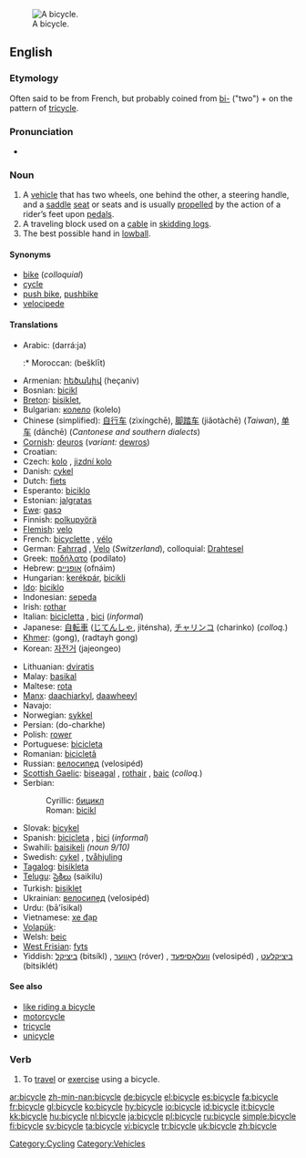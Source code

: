 [[Image:Kusuma bike large.jpg|thumb|right|A bicycle.]]
==English==

===Etymology===
Often said to be from French, but probably coined from [[bi-]] ("two") + {{etyl|grc|en}} {{term|κύκλος||circle, wheel|tr=kuklos|lang=grc|sc=polytonic}} on the pattern of [[tricycle]].

===Pronunciation===
* {{audio|en-us-bicycle.ogg|Audio (US)}}

===Noun===
{{en-noun}}

# A [[vehicle]] that has two wheels, one behind the other, a steering handle, and a [[saddle]] [[seat]] or seats and is usually [[propel]]led by the action of a rider’s feet upon [[pedal]]s.
# A traveling block used on a [[cable]] in [[skidding logs]].
# The best possible hand in [[lowball]].

====Synonyms====
* [[bike]] (''colloquial'')
* [[cycle]]
* [[push bike]], [[pushbike]]
* [[velocipede]]

====Translations====
{{trans-top|vehicle}}
* Arabic: {{Arab|[[دراجة]]}} (darrá:ja) {{f}}
*:* Moroccan: {{Arab|[[بشكليت]]}} (bešklīt)
* Armenian: [[հեծանիվ]] (heçaniv)
* Bosnian: [[bicikl#Bosnian|bicikl]] {{m}}
* [[Breton]]: [[bisiklet]], {{unicode|[[marcʼh-houarn]]}}
* Bulgarian: [[колело]] (kolelo) {{n}}
* Chinese (simplified): [[自行车]] (zìxíngchē), [[脚踏车]] (jiǎotàchē) (''Taiwan''), [[单车]] (dānchē) (''Cantonese and southern dialects'')
* [[Cornish]]: [[deuros]] (''variant:'' [[dewros]])
* Croatian: {{t|hr|bicikl|alt=bicìkl|m}}
* Czech: [[kolo]] {{n}}, [[jizdní kolo]] {{n}}
* Danish: [[cykel]] {{c}}
* Dutch: [[fiets]] {{m}}
* Esperanto: [[biciklo]]
* Estonian: [[jalgratas]]
* [[Ewe]]: [[gasɔ]]
* Finnish: [[polkupyörä]]
* [[Flemish]]: [[velo]] {{m}}
* French: [[bicyclette]] {{f}}, [[vélo]] {{m}}
* German: [[Fahrrad]] {{n}}, [[Velo]] {{n}} (''Switzerland''), colloquial: [[Drahtesel]]
* Greek: [[ποδήλατο]] (podílato) {{n}}
* Hebrew: [[אופניים]] (ofnáim) {{m|p}}
* Hungarian: [[kerékpár]], [[bicikli]]
* [[Ido]]: [[biciklo]]
* Indonesian: [[sepeda]]
* Irish: [[rothar]] {{m}}
* Italian: [[bicicletta#Italian|bicicletta]] {{f}}, [[bici#Italian|bici]] {{f}} (''informal'')
* Japanese: [[自転車]] ([[じてんしゃ]], jiténsha), [[チャリンコ]] (charinko) (''colloq.'')
* [[Khmer]]: {{Khmr|[[កង់]]}} (gong), {{Khmr|[[រទេះកង់]]}} (radtayh gong)
* Korean: [[자전거]] (jajeongeo)
{{trans-mid}}
* Lithuanian: [[dviratis]] {{m}}
* Malay: [[basikal]]
* Maltese: [[rota]]
* [[Manx]]: [[daachiarkyl]], [[daawheeyl]]
* Navajo: {{unicode|[[ẓiʼizí]]}}
* Norwegian: [[sykkel]] {{m}}
* Persian: {{fa-Arab|[[دوچرخه]]}} (do-charkhe)
* Polish: [[rower]] {{m}}
* Portuguese: [[bicicleta#Portuguese|bicicleta]] {{f}}
* Romanian: [[bicicletă]] {{f}}
* Russian: [[велосипед]] (velosipéd) {{m}}
* [[Scottish Gaelic]]: [[biseagal]] {{m}}, [[rothair]] {{m}}, [[baic]] {{m}} (''colloq.'')
* Serbian:
*: Cyrillic: [[бицикл#Serbian|бицикл]] {{m}}
*: Roman: [[bicikl#Serbian|bicikl]] {{m}}
* Slovak: [[bicykel#Slovak|bicykel]] {{m}}
* Spanish: [[bicicleta#Spanish|bicicleta]] {{f}}, [[bici#Spanish|bici]] {{f}} (''informal'')
* Swahili: [[baisikeli]] ''(noun 9/10)''
* Swedish: [[cykel]] {{c}}, [[tvåhjuling]] {{c}}
* [[Tagalog]]: [[bisikleta]]
* [[Telugu]]: [[సైకిలు]] (saikilu)
* Turkish: [[bisiklet]]
* Ukrainian: [[велосипед]] (velosipéd) {{m}}
* Urdu: {{ur-Arab|[[بائیسکل]]}} (bā'īsikal)
* Vietnamese: [[xe đạp]]
* [[Volapük]]: {{t+|vo|saikul}}
* Welsh: [[beic]] {{m}}
* [[West Frisian]]: [[fyts]]
* Yiddish: [[ביציקל]] (bitsíkl) {{m}}, [[ראָווער]] (róver) {{m}}, [[וועלאָסיפּעד]] (velosipéd) {{m}}, [[ביציקלעט]] (bitsiklét) {{m}}
{{trans-bottom}}

====See also====
* [[like riding a bicycle]]
* [[motorcycle]]
* [[tricycle]]
* [[unicycle]]

===Verb===
{{en-verb|bicycl|es}}

# To [[travel]] or [[exercise]] using a bicycle.

[[Category:Cycling]]
[[Category:Vehicles]]

[[ar:bicycle]]
[[zh-min-nan:bicycle]]
[[de:bicycle]]
[[el:bicycle]]
[[es:bicycle]]
[[fa:bicycle]]
[[fr:bicycle]]
[[gl:bicycle]]
[[ko:bicycle]]
[[hy:bicycle]]
[[io:bicycle]]
[[id:bicycle]]
[[it:bicycle]]
[[kk:bicycle]]
[[hu:bicycle]]
[[nl:bicycle]]
[[ja:bicycle]]
[[pl:bicycle]]
[[ru:bicycle]]
[[simple:bicycle]]
[[fi:bicycle]]
[[sv:bicycle]]
[[ta:bicycle]]
[[vi:bicycle]]
[[tr:bicycle]]
[[uk:bicycle]]
[[zh:bicycle]]